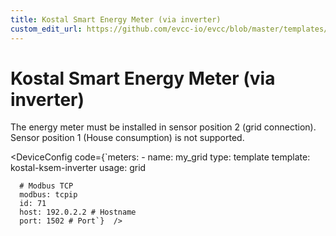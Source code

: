 ```yaml
---
title: Kostal Smart Energy Meter (via inverter)
custom_edit_url: https://github.com/evcc-io/evcc/blob/master/templates/definition/meter/kostal-ksem-inverter.yaml
---
```



# Kostal Smart Energy Meter (via inverter)

<DeviceFeatures features="" />

The energy meter must be installed in sensor position 2 (grid connection). Sensor position 1 (House consumption) is not supported.


<DeviceConfig code={`meters:
    - name: my_grid
      type: template
      template: kostal-ksem-inverter
      usage: grid
      
      # Modbus TCP
      modbus: tcpip
      id: 71
      host: 192.0.2.2 # Hostname
      port: 1502 # Port`}  />

